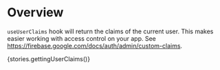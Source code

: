 
<Meta title="Modules/firebase-hooks/Hooks/useUserClaims" />

# Overview

`useUserClaims` hook will return the claims of the current user. This makes easier working with access
control on your app. See https://firebase.google.com/docs/auth/admin/custom-claims.

<Preview>
    <Story name="useUserClaims">{stories.gettingUserClaims()}</Story>
</Preview>
